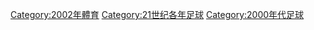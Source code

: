 {{Catnav|頁面分類|...|每年體育|2000年代體育|2002年体育}}
{{Commonscat|2002 in association football}}

[[Category:2002年體育|Category:2002年體育]]
[[Category:21世纪各年足球|Category:21世纪各年足球]]
[[Category:2000年代足球|Category:2000年代足球]]